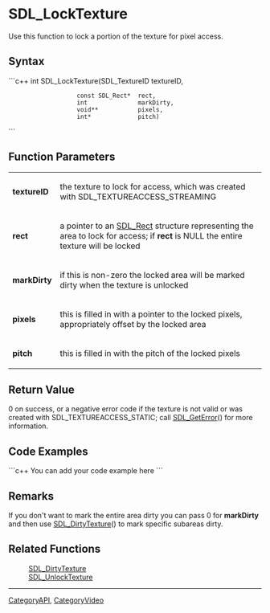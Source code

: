 <!-- pragma section-numbers off -->
<!-- pragma disable-camelcase -->

= SDL_LockTexture =
Use this function to lock a portion of the texture for pixel access.


== Syntax ==
```c++
int SDL_LockTexture(SDL_TextureID    textureID,
                    const SDL_Rect*  rect,
                    int              markDirty,
                    void**           pixels,
                    int*             pitch)
```

== Function Parameters ==
{|
|'''textureID'''
|the texture to lock for access, which was created with SDL_TEXTUREACCESS_STREAMING
|-
|'''rect'''
|a pointer to an [[SDL_Rect]] structure representing the area to lock for access; if '''rect''' is NULL the entire texture will be locked
|-
|'''markDirty'''
|if this is non-zero the locked area will be marked dirty when the texture is unlocked
|-
|'''pixels'''
|this is filled in with a pointer to the locked pixels, appropriately offset by the locked area
|-
|'''pitch'''
|this is filled in with the pitch of the locked pixels
|}

== Return Value ==
0 on success, or a negative error code if the texture is not valid or was created with SDL_TEXTUREACCESS_STATIC; call [[SDL_GetError]]() for more information.

== Code Examples ==
```c++
You can add your code example here
```

== Remarks ==
If you don't want to mark the entire area dirty you can pass 0 for '''markDirty''' and then use [[SDL_DirtyTexture]]() to mark specific subareas dirty.

== Related Functions ==
:[[SDL_DirtyTexture]]
:[[SDL_UnlockTexture]]

----
[[CategoryAPI]], [[CategoryVideo]]
